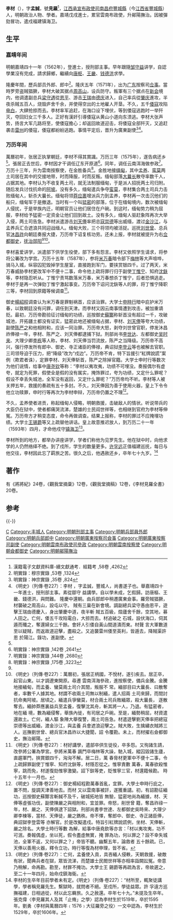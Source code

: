 {{Otheruses|other=名为李孟诚的其他人物|李孟诚}}
{{明清人物信息框
| 姓名 = 李材
| 原名 =
| 圖片名稱= 
| 圖片大小 =
| 圖片說明 = 
| 最高職務 = 提督軍務撫治鄖陽都察院右僉都御史
| 國家 = 大明 
| 爵位 =
| 籍貫 = [[江西承宣布政使司|江西承宣布政使司]][[南昌府|南昌府]][[豐城縣|豐城縣]]
| 族裔 = 
| 字號 = 字孟誠，號見羅
| 諡號 =
| 出生日期 = 嘉靖八年（1529年）
| 出生地點 =
| 逝世日期 = 萬曆三十五年（1607年）
| 逝世地點 =
| 墓葬 =
| 配偶 = 
| 親屬 = 父[[李遂|李遂]]
| 出身 =
* 嘉靖十七年戊戌科進士出身
| 經歷 =
| 著作 = 
}}
'''李材'''（{{bd|1529年||1607年||Li李}}），字'''孟誠'''，號'''見羅'''<ref>漢籍電子文獻資料庫-續文獻通考．經籍考 ,58卷 ,4262</ref>，[[江西承宣布政使司|江西承宣布政使司]][[南昌府|南昌府]][[豐城縣|豐城縣]]（今[[江西省|江西省]][[豐城縣|豐城縣]]）人，明朝政治人物、學者。嘉靖戊戌進士，累官雲南布政使，升鄖陽撫治。因被彈劾冒功，遣戍福建镇海卫。

== 生平 ==
=== 嘉靖年间 ===
明朝嘉靖四十一年（1562年），登進士，授刑部主事。早年跟隨[[邹守益|邹守益]]讲学，自認學業沒有完成，請求歸鄉，繼續向[[唐枢|唐枢]]、[[王畿|王畿]]、[[钱德洪|钱德洪]]求學。

隆慶年間，歷兵部员外郎、郎中<ref>明實錄：穆宗實錄 ,53卷 ,1324</ref>。隆庆五年（1571年），出为[[广东|广东]]按察司[[佥事|佥事]]。當時罗旁盗贼猖獗，李材大破其据点[[周高山|周高山]]，设兵防守。叛軍有三个据点在[[新会|新会]]境内，他调遣副总兵[[梁守遇|梁守遇]]從[[恩平|恩平]]、游击[[王瑞|王瑞]]由[[德庆|德庆]]进入，自己率兵從[[肇庆|肇庆]]進攻，半夜杀贼五百人，烧毁庐舍千余，并使得空出的土地雇人开垦。不久，五千[[倭寇|倭寇]]攻陷[[电白|电白]]，大肆抢掠而去。李材率军追赶，在海口设下埋伏，等到倭寇逃跑时一举歼灭，夺回妇女三千多人。正好有漢奸引導倭寇从黄山小道向东溃逃。李材大张声势，扬言大军几路将至，使倭寇擔心；却返回故道迎击，将倭寇全部歼灭，又追赶袭击[[雷州|雷州]]的倭寇，倭寇都紛紛逃跑。事情平定后，晋升为廣東副使<ref name="明實錄：神宗實錄 ,35卷 ,824">明實錄：神宗實錄 ,35卷 ,824</ref><ref>《明史》（列傳·卷227）：李材 ，字孟誠，豐城人，尚書遂子也。舉嘉靖四十一年進士，授刑部主事。素從鄒守 益講學。自以學未成，乞假歸。訪唐樞、王畿、錢德洪，與問難。 隆慶中還朝。由兵部郎中稍遷廣東僉事。羅旁賊猖獗，材襲破之周高山，設屯以守。 賊有三巢在新會境。調副總兵梁守愚由恩平，遊擊王瑞由德慶入，身出肇慶中道，夜半斬 賊五百級，燬廬舍千餘，空其地，募人田之。亡何，倭五千攻陷電白，大掠而去。材追破之 石城，設伏海口，伺其遁而殲之，奪還婦女三千餘。會奸人引倭自黃山間道潰而東。材聲 言大軍數道至以疑賊，而返故道迎擊，盡殺之。又追襲雷州倭至英利，皆遁去，降賊渠許恩 於陽江。錄功，進副使。</ref>。

=== 万历年间 ===
萬曆初年，张居正执掌朝廷，李材不得其賞識。万历三年（1575年），遂告病还乡<ref name="明實錄：神宗實錄 ,35卷 ,824"/>。張居正去世后，李材因才干调任辽东开原道<ref>明實錄：神宗實錄 ,142卷 ,2641</ref>。同年，调任云南洱海做参政<ref>明實錄：神宗實錄 ,144卷 ,2680</ref>。万历十三年，升为雲南按察使，在金胜备兵<ref name="明實錄：神宗實錄 ,175卷 ,3223">明實錄：神宗實錄 ,175卷 ,3223</ref>。金胜地接[[缅甸|缅甸]]，其中[[孟养|孟养]]、[[蛮莫|蛮莫]]两土司居在其中的交接地带，时而降服，时而反叛。缅甸部落[[大曩长|大曩长]]散夺率数千人，占据其地。李材认为不收复两土司，就无法制服缅甸，于是派人招抚两土司归附。随后发兵讨伐抗命的[[阿坡|阿坡]]。没有多久，缅甸遣兵争夺[[蛮莫|蛮莫]]，李材集合两土司兵力击败缅甸人，斩杀大曩长。缅甸将领[[莽应裹|莽应裹]]增派兵力到孟养，李材再一次击沉他们的船只，缅甸军于是撤退。当时有一个叫[[猛密|猛密]]的部落，位于在缅甸境内，数次被缅甸人侵扰，于是举族内迁，明朝官员让他们居住在户碗。到这时，缅甸势力稍为屈服，李材给予猛密一定资金让他们回到故土。没有多久，缅甸人驱赶象阵再次大举入侵，两土司告急。李材派遣游击[[刘天俸|刘天俸]]率把总[[寇崇德|寇崇德]]等出威缅，渡过[[金沙江|金沙江]]，与孟养兵汇合遮浪共同迎战缅人。缅甸大败，三个将领均被活捉。巡抚[[刘世曾|刘世曾]]、总兵官[[沐昌祚|沐昌祚]]向朝廷奏报大捷，万历帝下诏复核功劳。还未上报，李材就被提升为右[[佥都御史|佥都御史]]，[[郧阳抚治|抚治郧阳]]<ref name="明實錄：神宗實錄 ,175卷 ,3223"/><ref>《明史》（列傳·卷227）：萬曆初，張居正柄國，不悅材，遂引疾去。居正卒，起官山東。以才調遼東開原。尋遷 雲南洱海參政，進按察使，備兵金騰。金騰地接緬甸，而孟養、蠻莫兩土司介其間，叛服不 常。緬部目曰大曩長、曰散奪者，率數千人據其地。材謂不收兩土司無以制緬，遣人招兩 土司來歸，而間討抗命夷阿坡。居頃之，緬遣兵爭蠻莫，材合兩土司兵敗緬眾，殺大曩長， 逐散奪去。緬帥莽應裏益兵至孟養，復擊沈其舟，斬其將一人，乃退。有猛密者，地在緬 境，數為緬侵奪，舉族內徙，有司居之戶碗。至是，緬勢稍屈，材資遣還故土。亡何，緬人驅 象陣大舉復讐，兩土司告急。材遣遊擊劉天俸率把總寇崇德等出威緬，渡金沙江，與孟養 兵會遮浪迎擊之。賊大敗，生擒繡衣賊將三人。巡撫劉世曾、總兵官沐昌祚以大捷聞，詔 令覆勘。未上，而材擢右僉都御史，撫治鄖陽。</ref>。

李材喜爱讲学，派遣部下供学生役使，部下多有怨言。李材又依照学生请求，将参将公署改为学宫。万历十五年（1587年），参将[[米万春|米万春]]暗令部下[[梅林|梅林]]等大声喧哗，骑马入城，纵容囚犯毁掉学生屋室，直接跑到军门，要挟赏银四千。过了两天，米万春威胁李材更改军中不便十二事，命令他上疏将罪行归于副使[[丁惟宁|丁惟宁]]、知府[[沈鈇|沈鈇]]等，李材隐忍听从。丁惟宁责骂数落米万春，米万春想杀丁惟宁，后者恐惧逃走。李材于是再一次弹劾丁惟宁激起事变。万历帝下诏问沈鈇等人的罪，将丁惟宁降职三等，李材回到原籍等候调查<ref>《明史》（列傳·卷227）：材好講學，遣部卒供生徒役，卒多怨。又徇諸生請，改參將公署為學宮。參將米萬春 諷門卒梅林等大譟，馳入城，縱囚毀諸生廬，直趨軍門，挾賞銀四千，洶洶不解。居二日，萬 春脅材更軍中不便十二事，令上疏歸罪副使丁惟寧、知府沈鈇等，材隱忍從之。惟寧責數 萬春，萬春欲殺惟寧，跳而免，材遂復劾惟寧激變。詔下鈇等吏，貶惟寧三官，材還籍候勘。 時十五年十一月也。</ref>。

御史[[楊紹程|楊紹程]]调查认为米万春是罪魁祸首，应该治罪。大学士[[申時行|申時行]]暗中庇护米万春，以致朝廷没有问罪，调任到天津。而李材又因云南事情遭到攻击，被加重谪贬。最初，万历帝勘验征讨缅甸的功绩，巡按御史[[蘇酇|蘇酇]]称斩首没有超过一千，攻破城池，开拓疆土都没有证实，猛密此地还被缅甸占据，李材、[[刘天俸|刘天俸]]等夸大功绩，副使[[陈严之|陈严之]]和他相附和，应该一同治罪。万历帝大怒，剥夺刘世曾官职，停发沐昌祚俸禄一年，李材、陈严之、刘天俸都逮捕下狱。刑部尚书[[李世达|李世达]]、左都御史[[吴时来|吴时来]]、大理少卿[[李栋|李栋]]等人称，李材、刘天俸当罚流放，陈严之当降级。万历帝不高兴，强行停发所有郎中、御史、寺正诸臣的俸禄，典诏狱[[李登云|李登云]]等也被解去官职。三司领导迫于压力，把“降级”改为“戍边”。万历帝不肯，特下旨援引“紅牌說謊”案例（欺君者诛），定罪李材、刘天俸斩首，陈严之除掉官籍。大学士申时行等数次为他们说情，给事中[[唐尧钦|唐尧钦]]等称：“李材以夷攻夷，功绩不可埋没。奏报偶尔有虚夸，就定为死罪，假使全是假的没有属实，掩饰罪过，夸为功绩，又定什么罪呢？假设不幸丢失城池，全军没有返回，又定什么罪呢？”万历帝均不听。李材等人被关押五年，救援的奏疏有五十多封。不久，刘天俸因为善于使用火器，皇上下令令他立功赎罪，申时行等再次为李材申辩，万历帝仍置之不理<ref>《明史》（列傳·卷227）：御史楊紹程勘萬春首亂，宜罪。大學士申時行庇之，置不問，旋調天津善地去。而材 又以雲南事被訐，遂獲重譴。初，有詔勘征緬功，巡按御史蘇酇言斬馘不及千，破城拓地皆 無驗，猛密地尚為緬據，材、天俸等虛張功伐，副使陳嚴之與相附和，宜並罪。帝怒，削世曾 籍，奪昌祚祿一年，材、嚴之、天俸俱逮下詔獄。刑部尚書李世達、左都御史吳時來、大理少 卿李棟等，當材、天俸徒，嚴之鐫秩。帝不懌，奪郎中、御史、寺正諸臣俸，典詔獄李登雲等 亦解官。於是改擬遣戍。特旨引紅牌說謊例，坐材、天俸斬，嚴之除名。大學士時行等數 為解，給事中唐堯欽等亦言：「材以夷攻夷，功不可泯。奏報偶虛，坐以死，假令盡虛無實，掩 罪為功，何以罪之？設不幸失城池，全軍不返，又何以罪之？」帝皆不聽。幽繫五年，論救者 五十餘疏。已，天俸以善用火器，釋令立功，時行等復為材申理，皆不省。</ref>。

不久，孟养使者进贡，称起缅甸人侵略，明朝救援，击破敌人的情状。听说带兵的大臣仍在狱中，使者都痛哭流涕，楚雄的士民阎世祥等，也相继到官府为李材等伸冤。万历帝方才稍变态度，命令再做调查。结果上报称，李材的罪过不应掩埋功绩。大学士[[王锡爵|王锡爵]]等又上疏替他讲话。皇上故意推迟放人，到万历二十一年（1593年）四月，才命他戍守[[镇海卫|镇海卫]]<ref>《明史》（列傳·卷227）：亡何，孟養使入貢，具吝緬人侵軼，天朝救援，破敵有狀，聞典兵者在獄，眾皆流涕，而楚雄士民閻世祥等亦相率詣闕訟冤。帝意乃稍解，命再勘。勘至，材罪不掩功。大學士王 錫爵等再疏為言，帝故遲之，至二十一年四月，始命戍鎮海衞。</ref>。

李材所到的地方，都举办讲座讲学，学者们称他为见罗先生。他在狱中时，向他求学的人仍然络绎不绝。到了戍所，学生的数量更多。[[许孚远|许孚远]]正值福建巡抚，每日与他交往，李材因此忘了羁旅之苦。很久之后，他遇赦还乡，卒年七十九岁。<ref>李材的生卒年目前學者未有定。《明史》（列傳·卷227）：“材所至，輒聚徒講學，學者稱見羅先生。繫獄時，就問者不絕。至戍所，學徒益眾。許 孚遠方巡撫福建，日相過從，材以此忘羇旅。久之赦還。卒年七十九。”未提及生卒年。張克偉〈李見羅其人及其「止脩」之學〉認為李材生於1519年，卒於1595 年。劉勇〈李材與萬曆四年﹙1576﹚大征羅旁之役〉一文中認為，李材生於1529年，卒於1606年。</ref>

== 著作 ==
有《將將紀》24卷，《觀我堂摘稾》12卷，《觀我堂摘稿》12卷，《李材見羅全書》20卷。

== 参考==
{{reflist|2}}

{{-}}
{{嘉靖四十一年壬戌科殿試金榜}}

{{Authority control}}
{{DEFAULTSORT:Li李}}
[[Category:李姓|C]]
[[Category:丰城人|Category:丰城人]]
[[Category:明朝刑部主事|Category:明朝刑部主事]]
[[Category:明朝兵部員外郎|Category:明朝兵部員外郎]]
[[Category:明朝兵部郎中|Category:明朝兵部郎中]]
[[Category:明朝廣東按察司僉事|Category:明朝廣東按察司僉事]]
[[Category:明朝廣東按察司副使|Category:明朝廣東按察司副使]]
[[Category:明朝雲南布政使司參政|Category:明朝雲南布政使司參政]]
[[Category:明朝雲南按察使|Category:明朝雲南按察使]]
[[Category:明朝僉都御史|Category:明朝僉都御史]]
[[Category:明朝鄖陽撫治|Category:明朝鄖陽撫治]]